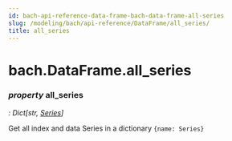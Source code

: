 ```yaml
---
id: bach-api-reference-data-frame-bach-data-frame-all-series
slug: /modeling/bach/api-reference/DataFrame/all_series/
title: all_series
---
```


# bach.DataFrame.all_series

<div className="property">

### <span className="type-annotation"><em>property </em></span> <span className="name">all_series</span>

<span className="type-annotation"><em>

: Dict[str, [Series](/modeling/bach/api-reference/Series/bach.Series.mdx)]

</em></span> 


<div className="content">

Get all index and data Series in a dictionary `{name: Series}`


</div>


</div>
